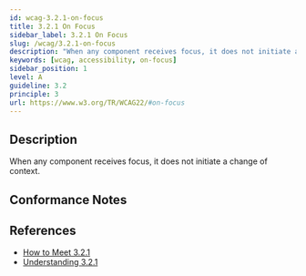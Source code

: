 ```yaml
---
id: wcag-3.2.1-on-focus
title: 3.2.1 On Focus
sidebar_label: 3.2.1 On Focus
slug: /wcag/3.2.1-on-focus
description: "When any component receives focus, it does not initiate a change of context."
keywords: [wcag, accessibility, on-focus]
sidebar_position: 1
level: A
guideline: 3.2
principle: 3
url: https://www.w3.org/TR/WCAG22/#on-focus
---
```


## Description

When any component receives focus, it does not initiate a change of context.

## Conformance Notes

<Project name="ads">
  <Support></Support>
</Project>

<Project name="scix">
  <Support></Support>
</Project>

## References

- [How to Meet 3.2.1](https://www.w3.org/WAI/WCAG22/quickref/#on-focus)
- [Understanding 3.2.1](https://www.w3.org/WAI/WCAG22/Understanding/on-focus.html)


